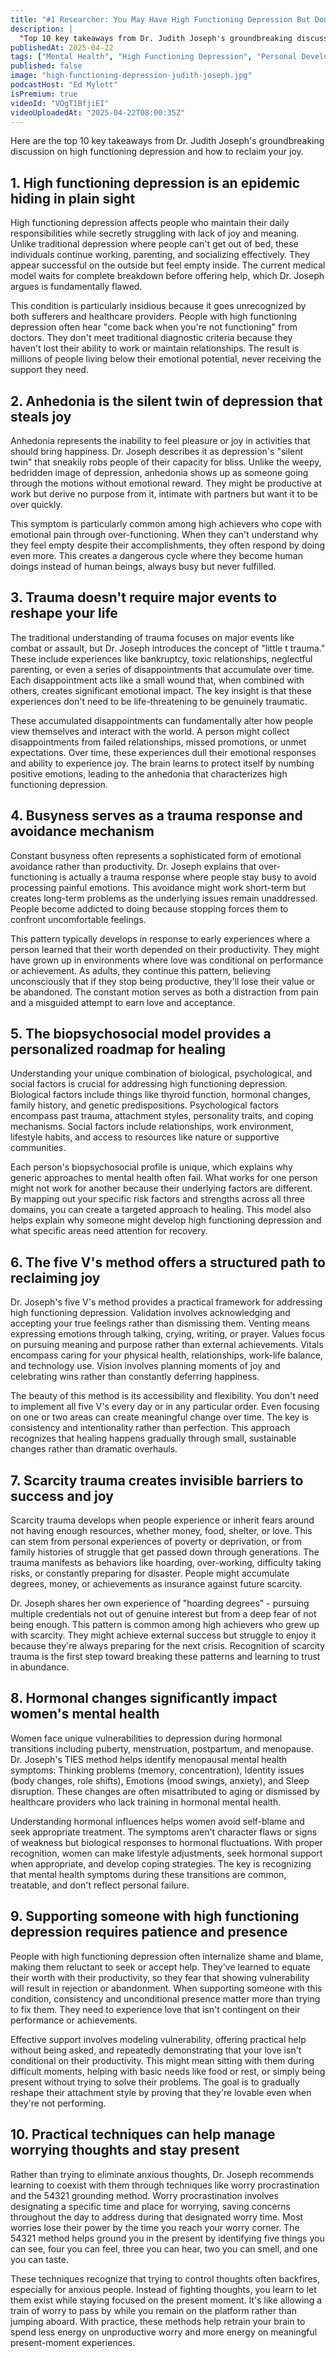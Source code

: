 ```yaml
---
title: "#1 Researcher: You May Have High Functioning Depression But Don't Know It Yet! Ft. Dr. Judith Joseph"
description: |
  "Top 10 key takeaways from Dr. Judith Joseph's groundbreaking discussion on high functioning depression and how to reclaim your joy."
publishedAt: 2025-04-22
tags: ["Mental Health", "High Functioning Depression", "Personal Development"]
published: false
image: "high-functioning-depression-judith-joseph.jpg"
podcastHost: "Ed Mylett"
isPremium: true
videoId: "VQgT1BfjiEI"
videoUploadedAt: "2025-04-22T08:00:35Z"
---
```



<PodcastSummaryPageLayout frontmatter={frontmatter}>
Here are the top 10 key takeaways from Dr. Judith Joseph's groundbreaking discussion on high functioning depression and how to reclaim your joy.

## 1. High functioning depression is an epidemic hiding in plain sight

High functioning depression affects people who maintain their daily responsibilities while secretly struggling with lack of joy and meaning. Unlike traditional depression where people can't get out of bed, these individuals continue working, parenting, and socializing effectively. They appear successful on the outside but feel empty inside. The current medical model waits for complete breakdown before offering help, which Dr. Joseph argues is fundamentally flawed.

This condition is particularly insidious because it goes unrecognized by both sufferers and healthcare providers. People with high functioning depression often hear "come back when you're not functioning" from doctors. They don't meet traditional diagnostic criteria because they haven't lost their ability to work or maintain relationships. The result is millions of people living below their emotional potential, never receiving the support they need.

## 2. Anhedonia is the silent twin of depression that steals joy

Anhedonia represents the inability to feel pleasure or joy in activities that should bring happiness. Dr. Joseph describes it as depression's "silent twin" that sneakily robs people of their capacity for bliss. Unlike the weepy, bedridden image of depression, anhedonia shows up as someone going through the motions without emotional reward. They might be productive at work but derive no purpose from it, intimate with partners but want it to be over quickly.

This symptom is particularly common among high achievers who cope with emotional pain through over-functioning. When they can't understand why they feel empty despite their accomplishments, they often respond by doing even more. This creates a dangerous cycle where they become human doings instead of human beings, always busy but never fulfilled.

## 3. Trauma doesn't require major events to reshape your life

The traditional understanding of trauma focuses on major events like combat or assault, but Dr. Joseph introduces the concept of "little t trauma." These include experiences like bankruptcy, toxic relationships, neglectful parenting, or even a series of disappointments that accumulate over time. Each disappointment acts like a small wound that, when combined with others, creates significant emotional impact. The key insight is that these experiences don't need to be life-threatening to be genuinely traumatic.

These accumulated disappointments can fundamentally alter how people view themselves and interact with the world. A person might collect disappointments from failed relationships, missed promotions, or unmet expectations. Over time, these experiences dull their emotional responses and ability to experience joy. The brain learns to protect itself by numbing positive emotions, leading to the anhedonia that characterizes high functioning depression.

## 4. Busyness serves as a trauma response and avoidance mechanism

Constant busyness often represents a sophisticated form of emotional avoidance rather than productivity. Dr. Joseph explains that over-functioning is actually a trauma response where people stay busy to avoid processing painful emotions. This avoidance might work short-term but creates long-term problems as the underlying issues remain unaddressed. People become addicted to doing because stopping forces them to confront uncomfortable feelings.

This pattern typically develops in response to early experiences where a person learned that their worth depended on their productivity. They might have grown up in environments where love was conditional on performance or achievement. As adults, they continue this pattern, believing unconsciously that if they stop being productive, they'll lose their value or be abandoned. The constant motion serves as both a distraction from pain and a misguided attempt to earn love and acceptance.

## 5. The biopsychosocial model provides a personalized roadmap for healing

Understanding your unique combination of biological, psychological, and social factors is crucial for addressing high functioning depression. Biological factors include things like thyroid function, hormonal changes, family history, and genetic predispositions. Psychological factors encompass past trauma, attachment styles, personality traits, and coping mechanisms. Social factors include relationships, work environment, lifestyle habits, and access to resources like nature or supportive communities.

Each person's biopsychosocial profile is unique, which explains why generic approaches to mental health often fail. What works for one person might not work for another because their underlying factors are different. By mapping out your specific risk factors and strengths across all three domains, you can create a targeted approach to healing. This model also helps explain why someone might develop high functioning depression and what specific areas need attention for recovery.

## 6. The five V's method offers a structured path to reclaiming joy

Dr. Joseph's five V's method provides a practical framework for addressing high functioning depression. Validation involves acknowledging and accepting your true feelings rather than dismissing them. Venting means expressing emotions through talking, crying, writing, or prayer. Values focus on pursuing meaning and purpose rather than external achievements. Vitals encompass caring for your physical health, relationships, work-life balance, and technology use. Vision involves planning moments of joy and celebrating wins rather than constantly deferring happiness.

The beauty of this method is its accessibility and flexibility. You don't need to implement all five V's every day or in any particular order. Even focusing on one or two areas can create meaningful change over time. The key is consistency and intentionality rather than perfection. This approach recognizes that healing happens gradually through small, sustainable changes rather than dramatic overhauls.

## 7. Scarcity trauma creates invisible barriers to success and joy

Scarcity trauma develops when people experience or inherit fears around not having enough resources, whether money, food, shelter, or love. This can stem from personal experiences of poverty or deprivation, or from family histories of struggle that get passed down through generations. The trauma manifests as behaviors like hoarding, over-working, difficulty taking risks, or constantly preparing for disaster. People might accumulate degrees, money, or achievements as insurance against future scarcity.

Dr. Joseph shares her own experience of "hoarding degrees" - pursuing multiple credentials not out of genuine interest but from a deep fear of not being enough. This pattern is common among high achievers who grew up with scarcity. They might achieve external success but struggle to enjoy it because they're always preparing for the next crisis. Recognition of scarcity trauma is the first step toward breaking these patterns and learning to trust in abundance.

## 8. Hormonal changes significantly impact women's mental health

Women face unique vulnerabilities to depression during hormonal transitions including puberty, menstruation, postpartum, and menopause. Dr. Joseph's TIES method helps identify menopausal mental health symptoms: Thinking problems (memory, concentration), Identity issues (body changes, role shifts), Emotions (mood swings, anxiety), and Sleep disruption. These changes are often misattributed to aging or dismissed by healthcare providers who lack training in hormonal mental health.

Understanding hormonal influences helps women avoid self-blame and seek appropriate treatment. The symptoms aren't character flaws or signs of weakness but biological responses to hormonal fluctuations. With proper recognition, women can make lifestyle adjustments, seek hormonal support when appropriate, and develop coping strategies. The key is recognizing that mental health symptoms during these transitions are common, treatable, and don't reflect personal failure.

## 9. Supporting someone with high functioning depression requires patience and presence

People with high functioning depression often internalize shame and blame, making them reluctant to seek or accept help. They've learned to equate their worth with their productivity, so they fear that showing vulnerability will result in rejection or abandonment. When supporting someone with this condition, consistency and unconditional presence matter more than trying to fix them. They need to experience love that isn't contingent on their performance or achievements.

Effective support involves modeling vulnerability, offering practical help without being asked, and repeatedly demonstrating that your love isn't conditional on their productivity. This might mean sitting with them during difficult moments, helping with basic needs like food or rest, or simply being present without trying to solve their problems. The goal is to gradually reshape their attachment style by proving that they're lovable even when they're not performing.

## 10. Practical techniques can help manage worrying thoughts and stay present

Rather than trying to eliminate anxious thoughts, Dr. Joseph recommends learning to coexist with them through techniques like worry procrastination and the 54321 grounding method. Worry procrastination involves designating a specific time and place for worrying, saving concerns throughout the day to address during that designated worry time. Most worries lose their power by the time you reach your worry corner. The 54321 method helps ground you in the present by identifying five things you can see, four you can feel, three you can hear, two you can smell, and one you can taste.

These techniques recognize that trying to control thoughts often backfires, especially for anxious people. Instead of fighting thoughts, you learn to let them exist while staying focused on the present moment. It's like allowing a train of worry to pass by while you remain on the platform rather than jumping aboard. With practice, these methods help retrain your brain to spend less energy on unproductive worry and more energy on meaningful present-moment experiences.

</PodcastSummaryPageLayout>
